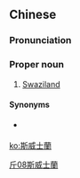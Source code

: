 {{also|斯威士兰}}
==Chinese==
{{zh-forms|s=斯威士兰|gloss=-}}

===Pronunciation===
{{zh-pron
|m=Sīwēishìlán
|c=si1 wai1 si6 laan4
|mn=qz:Sir-ui-sǐr-lân/xm,zz:Su-ui-sū-lân
|cat=pn
}}

===Proper noun===
{{zh-proper noun}}

# {{lb|zh|Mainland China}} [[Swaziland]]

====Synonyms====
* {{qualifier|Taiwan}} {{zh-l|史瓦濟蘭}}

[[Category:zh:Countries|斤08斯威士蘭]]

[[ko:斯威士蘭]]